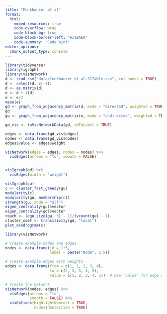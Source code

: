 ```yaml
---
title: "Funkhauser et al"
format:
  html:
    embed-resources: true
    code-overflow: wrap
    code-block-bg: true
    code-block-border-left: "#31BAE9"
    code-summary: "Code hint"
editor_options: 
  chunk_output_type: console
---
```


```r
library(tidyverse)
library(igraph)
library(visNetwork)
d <- read_csv("data/funkhauser_et_al-S1Table.csv", col_names = TRUE)
d <- select(d, c(-1))
d <- as.matrix(d)
e <- d + t(d)
e <- e/2
mean(e)
gd <- graph_from_adjacency_matrix(d, mode = "directed", weighted = TRUE)
gd
gu <- graph_from_adjacency_matrix(e, mode = "undirected", weighted = TRUE)

gd_vis <- toVisNetworkData(gd, idToLabel = TRUE)

edges <- data.frame(gd_vis$edges)
nodes <- data.frame(gd_vis$nodes)
edges$value <- edges$weight

visNetwork(edges = edges, nodes = nodes) %>%
  visEdges(arrows = "to", smooth = FALSE)


visIgraph(gd) %>%
  visEdges(width = "weight") 

visIgraph(gu)
c <- cluster_fast_greedy(gu)
modularity(c)
modularity(gu, membership(c))
strength(gu, mode = "all")
eigen_centrality(gu)$vector
eigen_centrality(gd)$vector
reach <- (ego_size(gu, 3) - 1)/(vcount(gu) - 1)
cluster_coef <- transitivity(gd, "local")
plot_dendrogram(c)

library(visNetwork)

# Create example nodes and edges
nodes <- data.frame(id = 1:5, 
                    label = paste("Node", 1:5))

# Create example edges with weights
edges <- data.frame(from = c(1, 1, 2, 3, 4), 
                    to = c(2, 3, 3, 4, 5),
                    value = c(1, 2, 3, 4, 5))  # Use 'value' for edge weight

# Create the network
visNetwork(nodes, edges) %>%
  visEdges(arrows = "to", 
           smooth = FALSE) %>%
  visOptions(highlightNearest = TRUE, 
             nodesIdSelection = TRUE)

```

